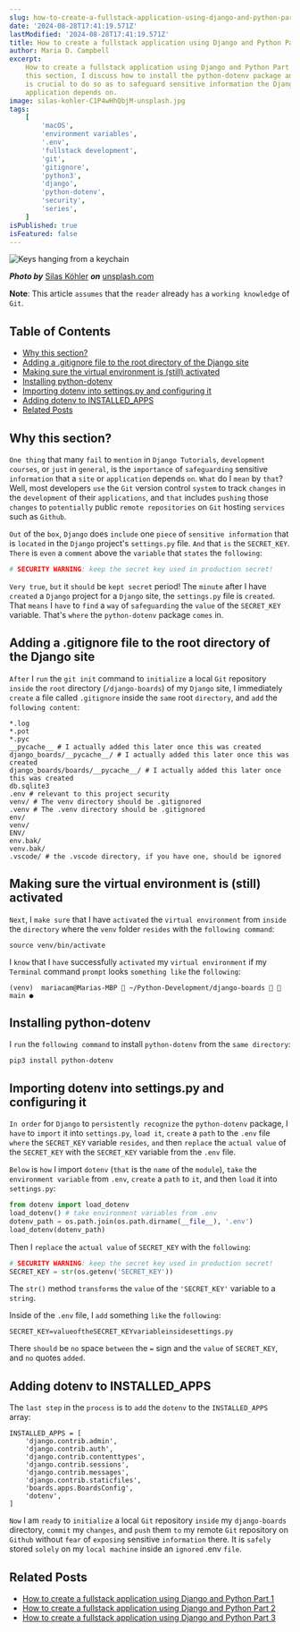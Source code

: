 ```yaml
---
slug: how-to-create-a-fullstack-application-using-django-and-python-part-4
date: '2024-08-28T17:41:19.571Z'
lastModified: '2024-08-28T17:41:19.571Z'
title: How to create a fullstack application using Django and Python Part 4
author: Maria D. Campbell
excerpt:
    How to create a fullstack application using Django and Python Part 4. In
    this section, I discuss how to install the python-dotenv package and why it
    is crucial to do so as to safeguard sensitive information the Django
    application depends on.
image: silas-kohler-C1P4wHhQbjM-unsplash.jpg
tags:
    [
        'macOS',
        'environment variables',
        '.env',
        'fullstack development',
        'git',
        'gitignore',
        'python3',
        'django',
        'python-dotenv',
        'security',
        'series',
    ]
isPublished: true
isFeatured: false
---
```


![Keys hanging from a keychain](silas-kohler-C1P4wHhQbjM-unsplash.jpg)

**_Photo by_**
[Silas Köhler](https://unsplash.com/photos/black-skeleton-keys-C1P4wHhQbjM)
**_on_**
[unsplash.com](https://unsplash.com/photos/black-skeleton-keys-C1P4wHhQbjM)

**Note**: This article `assumes` that the `reader` already `has` a
`working knowledge` of `Git`.

## Table of Contents

-   [Why this section?](#why-this-section)
-   [Adding a .gitignore file to the root directory of the Django site](#adding-a-gitignore-file-to-the-root-directory-of-the-django-site)
-   [Making sure the virtual environment is (still) activated](#making-sure-the-virtual-environment-is-still-activated)
-   [Installing python-dotenv](#installing-python-dotenv)
-   [Importing dotenv into settings.py and configuring it](#importing-dotenv-into-settingspy-and-configuring-it)
-   [Adding dotenv to INSTALLED_APPS](#adding-dotenv-to-installed-apps)
-   [Related Posts](#related-posts)

## Why this section?

`One thing` that many `fail` to `mention` in `Django Tutorials`,
`development courses`, or `just` in `general`, is the `importance` of
`safeguarding` sensitive `information` that a `site` or `application` depends
`on`. `What` do I `mean` by `that`? Well, most developers `use` the `Git`
version control `system` to track `changes` in the `development` of their
`applications`, and `that` includes `pushing` those `changes` to `potentially`
public `remote repositories` on `Git` hosting `services` such as `Github`.

`Out` of the `box`, `Django` does `include` one `piece` of
`sensitive information` that is `located` in the `Django` project's
`settings.py` file. `And` that `is` the `SECRET_KEY`. `There` is `even` a
`comment` above the `variable` that `states` the `following`:

```python
# SECURITY WARNING: keep the secret key used in production secret!
```

`Very true`, `but` it `should` be `kept secret` period! The `minute` after I
have `created` a `Django` project for a `Django` site, the `settings.py` file is
`created`. That `means` I `have` to `find` a `way` of `safeguarding` the `value`
of the `SECRET_KEY` variable. That's `where` the `python-dotenv` package `comes`
in.

## Adding a .gitignore file to the root directory of the Django site

`After` I `run` the `git init` command to `initialize` a local `Git` repository
`inside` the `root` directory (`/django-boards`) of my `Django` site, I
immediately `create` a file called `.gitignore` inside the `same` root
`directory`, and `add` the `following content`:

```shell
*.log
*.pot
*.pyc
__pycache__ # I actually added this later once this was created
django_boards/__pycache__/ # I actually added this later once this was created
django_boards/boards/__pycache__/ # I actually added this later once this was created
db.sqlite3
.env # relevant to this project security
venv/ # The venv directory should be .gitignored
.venv # The .venv directory should be .gitignored
env/
venv/
ENV/
env.bak/
venv.bak/
.vscode/ # the .vscode directory, if you have one, should be ignored
```

## Making sure the virtual environment is (still) activated

`Next`, I `make sure` that I have `activated` the `virtual environment` from
`inside` the `directory` where the `venv` folder `resides` with the
`following command`:

```shell
source venv/bin/activate
```

I `know` that I `have` successfully `activated` my `virtual environment` if my
`Terminal` command `prompt` looks `something like` the `following`:

```shell
(venv)  mariacam@Marias-MBP  ~/Python-Development/django-boards   main ●
```

## Installing python-dotenv

I `run` the `following command` to install `python-dotenv` from the
`same directory`:

```shell
pip3 install python-dotenv
```

## Importing dotenv into settings.py and configuring it

`In order` for `Django` to `persistently recognize` the `python-dotenv` package,
I `have` to `import` it into `settings.py`, `load it`, `create` a `path` to the
`.env` file `where` the `SECRET_KEY` variable `resides`, `and` then `replace`
the `actual value` of the `SECRET_KEY` with the `SECRET_KEY` variable from the
`.env` file.

`Below` is `how` I import `dotenv` (`that` is the `name` of the `module`),
`take` the `environment variable` from `.env`, `create` a `path` to `it`, and
then `load` it into `settings.py`:

```python
from dotenv import load_dotenv
load_dotenv() # take environment variables from .env
dotenv_path = os.path.join(os.path.dirname(__file__), '.env')
load_dotenv(dotenv_path)
```

Then I `replace` the `actual value` of `SECRET_KEY` with the `following`:

```python
# SECURITY WARNING: keep the secret key used in production secret!
SECRET_KEY = str(os.getenv('SECRET_KEY'))
```

The `str()` method `transforms` the `value` of the `'SECRET_KEY'` variable to a
`string`.

Inside of the `.env` file, I `add` something `like` the `following`:

```shell
SECRET_KEY=valueoftheSECRET_KEYvariableinsidesettings.py
```

There `should` be `no` space `between` the `=` sign and the `value` of
`SECRET_KEY`, and `no` quotes `added`.

## Adding dotenv to INSTALLED_APPS

The `last step` in the `process` is to `add` the `dotenv` to the
`INSTALLED_APPS` array:

```shell
INSTALLED_APPS = [
    'django.contrib.admin',
    'django.contrib.auth',
    'django.contrib.contenttypes',
    'django.contrib.sessions',
    'django.contrib.messages',
    'django.contrib.staticfiles',
    'boards.apps.BoardsConfig',
    'dotenv',
]
```

`Now` I am `ready` to `initialize` a local `Git` repository `inside` my
`django-boards` directory, `commit` my `changes`, and `push` them `to` my remote
`Git` repository on `Github` without `fear` of `exposing` sensitive
`information` there. It is `safely` stored `solely` on my `local machine` inside
an `ignored` .env `file`.

## Related Posts

-   [How to create a fullstack application using Django and Python Part 1](/blog/how-to-create-a-fullstack-application-using-django-and-python-part-1)
-   [How to create a fullstack application using Django and Python Part 2](/blog/how-to-create-a-fullstack-application-using-django-and-python-part-2)
-   [How to create a fullstack application using Django and Python Part 3](/blog/how-to-create-a-fullstack-application-using-django-and-python-part-3)
